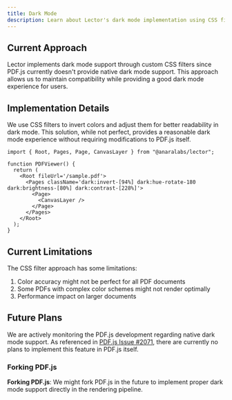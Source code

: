```yaml
---
title: Dark Mode
description: Learn about Lector's dark mode implementation using CSS filters and future plans
---
```


## Current Approach

Lector implements dark mode support through custom CSS filters since PDF.js currently doesn't provide native dark mode support. This approach allows us to maintain compatibility while providing a good dark mode experience for users.

## Implementation Details

We use CSS filters to invert colors and adjust them for better readability in dark mode. This solution, while not perfect, provides a reasonable dark mode experience without requiring modifications to PDF.js itself.

```tsx
import { Root, Pages, Page, CanvasLayer } from "@anaralabs/lector";

function PDFViewer() {
  return (
    <Root fileUrl='/sample.pdf'>
      <Pages className='dark:invert-[94%] dark:hue-rotate-180 dark:brightness-[80%] dark:contrast-[228%]'>
        <Page>
          <CanvasLayer />
        </Page>
      </Pages>
    </Root>
  );
}
```

## Current Limitations

The CSS filter approach has some limitations:

1. Color accuracy might not be perfect for all PDF documents
2. Some PDFs with complex color schemes might not render optimally
3. Performance impact on larger documents

## Future Plans

We are actively monitoring the PDF.js development regarding native dark mode support. As referenced in [PDF.js Issue #2071](https://github.com/mozilla/pdf.js/issues/2071), there are currently no plans to implement this feature in PDF.js itself.

### Forking PDF.js

**Forking PDF.js**: We might fork PDF.js in the future to implement proper dark mode support directly in the rendering pipeline.
